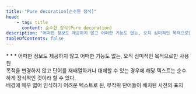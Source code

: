 ```yaml
---
title: "Pure decoration[순수한 장식]"
head:
    - tag: title
      content: 순수한 장식(Pure decoration)
description: "어떠한 정보도 제공하지 않고 어떠한 기능도 없는, 오직 심미적인 목적으로만 사용된"
tableOfContents: false
---
```


<Badge text="WCAG2" variant="note" size="large" />
* * *
어떠한 정보도 제공하지 않고 어떠한 기능도 없는, 오직 심미적인 목적으로만 사용된

<Aside title="참고">
목적을 변경하지 않고 단어를 재배열하거나 대체할 수 있는 경우에 해당 텍스트는 순수하게 장식적인 것이라 할 수 있다.
</Aside>

<Card title="예제" icon="open-book">
배경에 매우 엷어 인식하기 어려운 텍스트로 된, 무작위 단어들이 배치된 사전의 표지
</Card>
